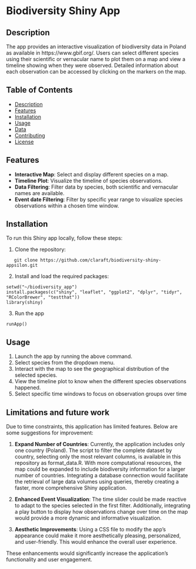 # Biodiversity Shiny App

## Description

The app provides an interactive visualization of biodiversity data in Poland as available in https://www.gbif.org/. Users can select different species using their scientific or vernacular name to plot them on a map and view a timeline showing when they were observed. Detailed information about each observation can be accessed by clicking on the markers on the map.

## Table of Contents

- [Description](#description)
- [Features](#features)
- [Installation](#installation)
- [Usage](#usage)
- [Data](#data)
- [Contributing](#contributing)
- [License](#license)


## Features

- **Interactive Map**: Select and display different species on a map.
- **Timeline Plot**: Visualize the timeline of species observations.
- **Data Filtering**: Filter data by species, both scientific and vernacular names are available.
- **Event date Filtering**: Filter by specific year range to visualize species observations within a chosen time window.

## Installation

To run this Shiny app locally, follow these steps:

1. Clone the repository:

```
   git clone https://github.com/claraft/biodiversity-shiny-appsilon.git
```
   
2. Install and load the required packages:

```
setwd("~/biodiversity_app")
install.packages(c("shiny", "leaflet", "ggplot2", "dplyr", "tidyr", "RColorBrewer", "testthat"))
library(shiny)
```

3. Run the app

```
runApp()
```

## Usage

1. Launch the app by running the above command.
2. Select species from the dropdown menu.
3. Interact with the map to see the geographical distribution of the selected species.
4. View the timeline plot to know when the different species observations happened.
5. Select specific time windows to focus on observation groups over time

## Limitations and future work

Due to time constraints, this application has limited features. Below are some suggestions for improvement:

1. **Expand Number of Countries**: Currently, the application includes only one country (Poland). The script to filter the complete dataset by country, selecting only the most relevant columns, is available in this repository as format_data.R. With more computational resources, the map could be expanded to include biodiversity information for a larger number of countries. Integrating a database connection would facilitate the retrieval of large data volumes using queries, thereby creating a faster, more comprehensive Shiny application.

2. **Enhanced Event Visualization**: The time slider could be made reactive to adapt to the species selected in the first filter. Additionally, integrating a play button to display how observations change over time on the map would provide a more dynamic and informative visualization.

3. **Aesthetic Improvements**: Using a CSS file to modify the app's appearance could make it more aesthetically pleasing, personalized, and user-friendly. This would enhance the overall user experience.

These enhancements would significantly increase the application's functionality and user engagement.


